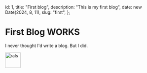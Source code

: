   id: 1,
  title: "First blog",
  description: "This is my first blog",
  date: new Date(2024, 8, 11),
  slug: "first",
};

# First Blog WORKS

I never thought I'd write a blog. But I did.


<Tooltip label="HEEELP! I think I'm going to throw up" position="right">
  <img src="/images/sprites/ralsei_spinning.gif" alt="rals" width="50" />
</Tooltip>
